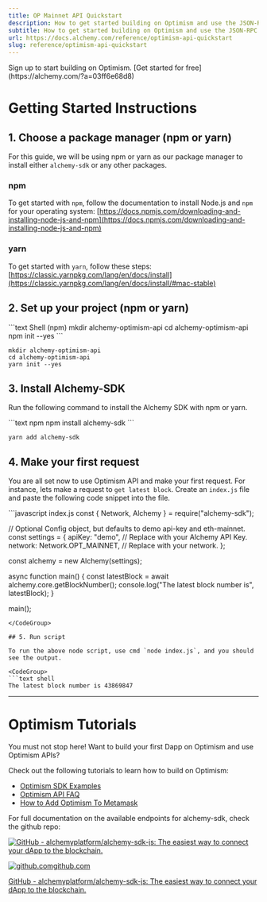 ```yaml
---
title: OP Mainnet API Quickstart
description: How to get started building on Optimism and use the JSON-RPC API
subtitle: How to get started building on Optimism and use the JSON-RPC API
url: https://docs.alchemy.com/reference/optimism-api-quickstart
slug: reference/optimism-api-quickstart
---
```


<Tip title="Don’t have an API key?" icon="star">
  Sign up to start building on Optimism. [Get started for free](https://alchemy.com/?a=03ff6e68d8)
</Tip>

# Getting Started Instructions

## 1. Choose a package manager (npm or yarn)

For this guide, we will be using npm or yarn as our package manager to install either `alchemy-sdk` or any other packages.

### npm

To get started with `npm`, follow the documentation to install Node.js and `npm` for your operating system: [https://docs.npmjs.com/downloading-and-installing-node-js-and-npm](https://docs.npmjs.com/downloading-and-installing-node-js-and-npm)

### yarn

To get started with `yarn`, follow these steps: [https://classic.yarnpkg.com/lang/en/docs/install](https://classic.yarnpkg.com/lang/en/docs/install/#mac-stable)

## 2. Set up your project (npm or yarn)

<CodeGroup>
  ```text Shell (npm)
  mkdir alchemy-optimism-api
  cd alchemy-optimism-api
  npm init --yes
  ```

  ```text Shell (yarn)
  mkdir alchemy-optimism-api
  cd alchemy-optimism-api
  yarn init --yes
  ```
</CodeGroup>

## 3. Install Alchemy-SDK

Run the following command to install the Alchemy SDK with npm or yarn.

<CodeGroup>
  ```text npm
  npm install alchemy-sdk
  ```

  ```text yarn
  yarn add alchemy-sdk
  ```
</CodeGroup>

## 4. Make your first request

You are all set now to use Optimism API and make your first request. For instance, lets make a request to `get latest block`. Create an `index.js` file and paste the following code snippet into the file.

<CodeGroup>
  ```javascript index.js
  const { Network, Alchemy } = require("alchemy-sdk");

  // Optional Config object, but defaults to demo api-key and eth-mainnet.
  const settings = {
    apiKey: "demo", // Replace with your Alchemy API Key.
    network: Network.OPT_MAINNET, // Replace with your network.
  };

  const alchemy = new Alchemy(settings);

  async function main() {
    const latestBlock = await alchemy.core.getBlockNumber();
    console.log("The latest block number is", latestBlock);
  }

  main();
  ```
</CodeGroup>

## 5. Run script

To run the above node script, use cmd `node index.js`, and you should see the output.

<CodeGroup>
  ```text shell
  The latest block number is 43869847
  ```
</CodeGroup>

***

# Optimism Tutorials

You must not stop here! Want to build your first Dapp on Optimism and use Optimism APIs?

Check out the following tutorials to learn how to build on Optimism:

* [Optimism SDK Examples](/reference/optimism-sdk-examples)
* [Optimism API FAQ](/reference/optimism-api-faq)
* [How to Add Optimism To Metamask](/docs/how-to-add-optimism-to-metamask)

For full documentation on the available endpoints for alchemy-sdk, check the github repo:

[![GitHub - alchemyplatform/alchemy-sdk-js: The easiest way to connect your dApp to the blockchain.](alchemy-sdk-js.png)](https://github.com/alchemyplatform/alchemy-sdk-js)

[![github.com](favicon.ico)github.com](https://github.com/alchemyplatform/alchemy-sdk-js)

[GitHub - alchemyplatform/alchemy-sdk-js: The easiest way to connect your dApp to the blockchain.](https://github.com/alchemyplatform/alchemy-sdk-js)
